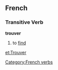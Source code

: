 == French ==
===Transitive Verb===
[[Category:French verbs]]
'''trouver'''
# to [[find]]
{{fr-conj-er|trouv|avoir}}

[[et:Trouver]]